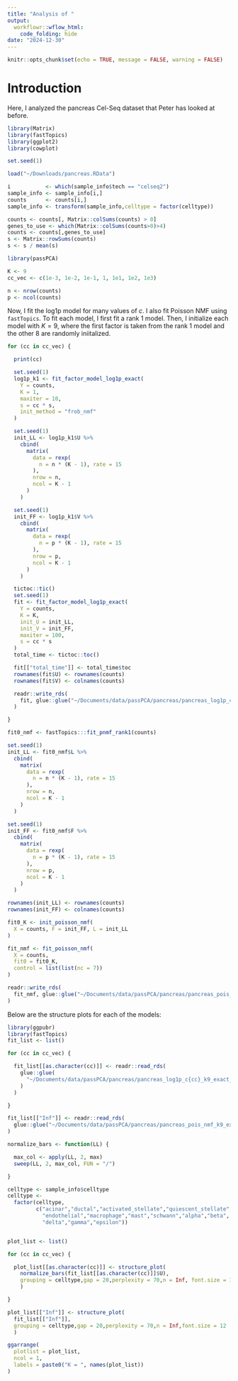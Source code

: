 ```yaml
---
title: "Analysis of "
output:
  workflowr::wflow_html:
    code_folding: hide
date: "2024-12-30"
---
```


```r
knitr::opts_chunk$set(echo = TRUE, message = FALSE, warning = FALSE)
```

# Introduction

Here, I analyzed the pancreas Cel-Seq dataset that Peter has looked at before.

```r
library(Matrix)
library(fastTopics)
library(ggplot2)
library(cowplot)

set.seed(1)

load("~/Downloads/pancreas.RData")

i           <- which(sample_info$tech == "celseq2")
sample_info <- sample_info[i,]
counts      <- counts[i,]
sample_info <- transform(sample_info,celltype = factor(celltype))

counts <- counts[, Matrix::colSums(counts) > 0]
genes_to_use <- which(Matrix::colSums(counts>0)>4)
counts <- counts[,genes_to_use]
s <- Matrix::rowSums(counts)
s <- s / mean(s)

library(passPCA)

K <- 9
cc_vec <- c(1e-3, 1e-2, 1e-1, 1, 1e1, 1e2, 1e3)

n <- nrow(counts)
p <- ncol(counts)
```

Now, I fit the log1p model for many values of $c$. I also fit Poisson NMF using `fastTopics`. To fit each model, I first fit a rank $1$ model. Then, I initialize each model with $K = 9$, where the first factor is taken from the rank 1 model and the other $8$ are randomly iniitalized.

```r
for (cc in cc_vec) {

  print(cc)

  set.seed(1)
  log1p_k1 <- fit_factor_model_log1p_exact(
    Y = counts,
    K = 1,
    maxiter = 10,
    s = cc * s,
    init_method = "frob_nmf"
  )

  set.seed(1)
  init_LL <- log1p_k1$U %>%
    cbind(
      matrix(
        data = rexp(
          n = n * (K - 1), rate = 15
        ),
        nrow = n,
        ncol = K - 1
      )
    )

  set.seed(1)
  init_FF <- log1p_k1$V %>%
    cbind(
      matrix(
        data = rexp(
          n = p * (K - 1), rate = 15
        ),
        nrow = p,
        ncol = K - 1
      )
    )

  tictoc::tic()
  set.seed(1)
  fit <- fit_factor_model_log1p_exact(
    Y = counts,
    K = K,
    init_U = init_LL,
    init_V = init_FF,
    maxiter = 100,
    s = cc * s
  )
  total_time <- tictoc::toc()

  fit[["total_time"]] <- total_time$toc
  rownames(fit$U) <- rownames(counts)
  rownames(fit$V) <- colnames(counts)

  readr::write_rds(
    fit, glue::glue("~/Documents/data/passPCA/pancreas/pancreas_log1p_c{cc}_k9_exact_100_iter.rds")
  )

}

fit0_nmf <- fastTopics:::fit_pnmf_rank1(counts)

set.seed(1)
init_LL <- fit0_nmf$L %>%
  cbind(
    matrix(
      data = rexp(
        n = n * (K - 1), rate = 15
      ),
      nrow = n,
      ncol = K - 1
    )
  )

set.seed(1)
init_FF <- fit0_nmf$F %>%
  cbind(
    matrix(
      data = rexp(
        n = p * (K - 1), rate = 15
      ),
      nrow = p,
      ncol = K - 1
    )
  )

rownames(init_LL) <- rownames(counts)
rownames(init_FF) <- colnames(counts)

fit0_K <- init_poisson_nmf(
  X = counts, F = init_FF, L = init_LL
)

fit_nmf <- fit_poisson_nmf(
  X = counts,
  fit0 = fit0_K,
  control = list(list(nc = 7))
)

readr::write_rds(
  fit_nmf, glue::glue("~/Documents/data/passPCA/pancreas/pancreas_pois_nmf_k9_exact_100_iter.rds")
)
```

Below are the structure plots for each of the models:

```r
library(ggpubr)
library(fastTopics)
fit_list <- list()

for (cc in cc_vec) {

  fit_list[[as.character(cc)]] <- readr::read_rds(
    glue::glue(
      "~/Documents/data/passPCA/pancreas/pancreas_log1p_c{cc}_k9_exact_100_iter.rds"
    )
  )

}

fit_list[["Inf"]] <- readr::read_rds(
  glue::glue("~/Documents/data/passPCA/pancreas/pancreas_pois_nmf_k9_exact_100_iter.rds")
)

normalize_bars <- function(LL) {

  max_col <- apply(LL, 2, max)
  sweep(LL, 2, max_col, FUN = "/")

}

celltype <- sample_info$celltype
celltype <-
  factor(celltype,
         c("acinar","ductal","activated_stellate","quiescent_stellate",
           "endothelial","macrophage","mast","schwann","alpha","beta",
           "delta","gamma","epsilon"))


plot_list <- list()

for (cc in cc_vec) {

  plot_list[[as.character(cc)]] <- structure_plot(
    normalize_bars(fit_list[[as.character(cc)]]$U),
    grouping = celltype,gap = 20,perplexity = 70,n = Inf, font.size = 12
    )

}

plot_list[["Inf"]] <- structure_plot(
  fit_list[["Inf"]],
  grouping = celltype,gap = 20,perplexity = 70,n = Inf,font.size = 12
  )
```

```r
ggarrange(
  plotlist = plot_list,
  ncol = 1,
  labels = paste0("K = ", names(plot_list))
)
```

